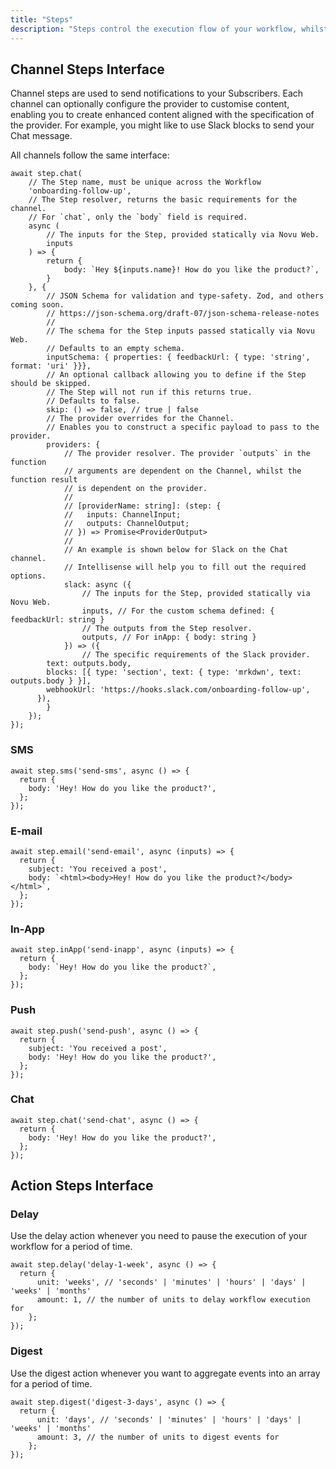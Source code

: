 ```yaml
---
title: "Steps"
description: "Steps control the execution flow of your workflow, whilst Novu provides the context of your notification delivery events back into the Workflow execution context."
---
```



## Channel Steps Interface

Channel steps are used to send notifications to your Subscribers. Each channel can optionally configure the provider to customise content, enabling you to create enhanced content aligned with the specification of the provider. For example, you might like to use Slack blocks to send your Chat message.

All channels follow the same interface:

```tsx
await step.chat(
	// The Step name, must be unique across the Workflow
	'onboarding-follow-up',
	// The Step resolver, returns the basic requirements for the channel.
	// For `chat`, only the `body` field is required.
	async (
		// The inputs for the Step, provided statically via Novu Web.
		inputs
	) => {
		return {
			body: `Hey ${inputs.name}! How do you like the product?`,
		}
	}, {
		// JSON Schema for validation and type-safety. Zod, and others coming soon.
		// https://json-schema.org/draft-07/json-schema-release-notes
		//
		// The schema for the Step inputs passed statically via Novu Web.
		// Defaults to an empty schema.
		inputSchema: { properties: { feedbackUrl: { type: 'string', format: 'uri' }}},
		// An optional callback allowing you to define if the Step should be skipped.
		// The Step will not run if this returns true.
		// Defaults to false.
		skip: () => false, // true | false
		// The provider overrides for the Channel.
		// Enables you to construct a specific payload to pass to the provider.
		providers: {
			// The provider resolver. The provider `outputs` in the function
			// arguments are dependent on the Channel, whilst the function result
			// is dependent on the provider.
			//
			// [providerName: string]: (step: {
			//   inputs: ChannelInput;
			//   outputs: ChannelOutput;
			// }) => Promise<ProviderOutput>
			//
			// An example is shown below for Slack on the Chat channel.
			// Intellisense will help you to fill out the required options.
			slack: async ({
				// The inputs for the Step, provided statically via Novu Web.
				inputs, // For the custom schema defined: { feedbackUrl: string }
				// The outputs from the Step resolver.
				outputs, // For inApp: { body: string }
			}) => ({
				// The specific requirements of the Slack provider.
        text: outputs.body,
        blocks: [{ type: 'section', text: { type: 'mrkdwn', text: outputs.body } }],
        webhookUrl: 'https://hooks.slack.com/onboarding-follow-up',
      }),
		}
	});
});
```

### SMS

```tsx
await step.sms('send-sms', async () => {
  return {
    body: 'Hey! How do you like the product?',
  };
});
```

### E-mail

```tsx
await step.email('send-email', async (inputs) => {
  return {
    subject: 'You received a post',
    body: `<html><body>Hey! How do you like the product?</body></html>`,
  };
});
```

### In-App

```tsx
await step.inApp('send-inapp', async (inputs) => {
  return {
    body: `Hey! How do you like the product?`,
  };
});
```

### Push

```tsx
await step.push('send-push', async () => {
  return {
    subject: 'You received a post',
    body: 'Hey! How do you like the product?',
  };
});
```

### Chat

```tsx
await step.chat('send-chat', async () => {
  return {
    body: 'Hey! How do you like the product?',
  };
});
```

## Action Steps Interface

### Delay

Use the delay action whenever you need to pause the execution of your workflow for a period of time.

```tsx
await step.delay('delay-1-week', async () => {
  return {
	  unit: 'weeks', // 'seconds' | 'minutes' | 'hours' | 'days' | 'weeks' | 'months'
	  amount: 1, // the number of units to delay workflow execution for
	};
});
```

### Digest

Use the digest action whenever you want to aggregate events into an array for a period of time.

```tsx
await step.digest('digest-3-days', async () => {
  return {
	  unit: 'days', // 'seconds' | 'minutes' | 'hours' | 'days' | 'weeks' | 'months'
	  amount: 3, // the number of units to digest events for
	};
});
```

